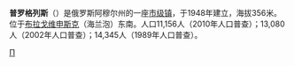 '''普罗格列斯'''（{{lang-ru|Прогре́сс}}）是俄罗斯阿穆尔州的一座[[市级镇|市级镇]]，于1948年建立，海拔356米。位于[[布拉戈维申斯克|布拉戈维申斯克]]（海兰泡）东南。人口11,156人（2010年人口普查）；13,080人（2002年人口普查）；14,345人（1989年人口普查）。

{{Cities and towns in Amur Oblast}}

[[Category:阿穆尔州市级镇|П]]